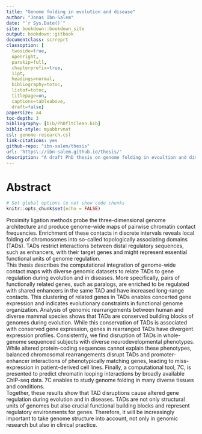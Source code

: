 ```yaml
--- 
title: "Genome folding in evolution and disease"
author: "Jonas Ibn-Salem"
date: "`r Sys.Date()`"
site: bookdown::bookdown_site
output: bookdown::gitbook
documentclass: scrreprt
classoption: [
  twoside=true, 
  openright, 
  parskip=full, 
  chapterprefix=true, 
  11pt, 
  headings=normal, 
  bibliography=totoc, 
  listof=totoc, 
  titlepage=on, 
  captions=tableabove, 
  draft=false]
papersize: a4
toc-depth: 3
bibliography: [bib/PhDfltClean.bib]
biblio-style: myabbrvnat
csl: genome-research.csl
link-citations: yes
github-repo: "ibn-salem/thesis"
url: 'https\://ibn-salem.github.io/thesis/'
description: "A draft PhD thesis on genome folding in evoultion and disease."
---
```


# Abstract {-}

<!-- biblio-style: abbrvnat -->
<!-- biblio-style: unsrtnat -->

```r
# Set global options to not show code chunks
knitr::opts_chunk$set(echo = FALSE)
```

<!-- - different cell types with same genome -->
<!-- - enhancer-promoter interactions -->
<!-- - Hierarchy of foling and TADs -->
<!-- - example of paralog genes for co-regulation -->
<!-- - Stability in evolution and conserved gene expression -->
<!-- - Dirsuption of TADs by rearragements in diease lead to altered gene expression  -->
<!-- - Computational appraoch for using interaction and TADs to interpret variants -->
<!-- - To improve analysis of genome folding in diverse conditions, we develped 7C. -->

<!-- Chromosome conformation capture experiments coupled with high-throughput sequencing (Hi-C) allow to measure DNA-DNA contacts genome-wide and reviled a highly organized hierarchy of three-dimensional genome organization. -->

Proximity ligation methods probe the three-dimensional genome architecture and produce genome-wide maps of pairwise chromatin contact frequencies. Enrichment of these contacts in discrete intervals reveals local folding of chromosomes into so-called topologically associating domains (TADs). TADs restrict interactions between distal regulatory sequences, such as enhancers, with their target genes and might represent essential functional units of genome regulation.  
This thesis describes the computational integration of genome-wide contact maps with diverse genomic datasets to relate TADs to gene regulation during evolution and in diseases. 
More specifically, pairs of functionally related genes, such as paralogs, are enriched to be regulated with shared enhancers in the same TAD and have increased long-range contacts.  This clustering of related genes in TADs enables concerted gene expression and indicates evolutionary constraints in functional genome organization.
Analysis of genomic rearrangements between human and diverse mammal species shows that TADs are conserved building blocks of genomes during evolution. While this conservation of TADs is associated with conserved gene expression, genes in rearranged TADs have divergent expression profiles. Consistently, we find disruption of TADs in whole-genome sequenced subjects with diverse neurodevelopmental phenotypes. While altered protein-coding sequences cannot explain these phenotypes, balanced chromosomal rearrangements disrupt TADs and promoter-enhancer interactions of phenotypically matching genes, leading to miss-expression in patient-derived cell lines.
Finally, a computational tool, 7C, is presented to predict chromatin looping interactions by broadly available ChIP-seq data. 7C enables to study genome folding in many diverse tissues and conditions.  
Together, these results show that TAD disruptions cause altered gene regulation during evolution and in diseases. TADs are not only structural units of genomes but also crucial functional building blocks and represent regulatory environments for genes. Therefore, it will be increasingly important to take genome structure into account, not only in genomic research but also in clinical practice.
